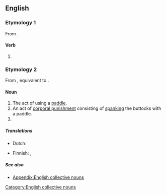==English==

===Etymology 1===
From {{suffix|en|paddle|ing}}.

====Verb====
{{head|en|verb form}}

# {{present participle of|en|paddle|nocat=1}}

===Etymology 2===
From {{inh|en|enm|padelynge}}, equivalent to {{suffix|en|paddle|ing}}.

====Noun====
{{en-noun}}

# The act of using a [[paddle]].
# An act of [[corporal punishment]] consisting of [[spanking]] the buttocks with a paddle.
# {{n-g|A [[collective noun]] for [[duck]]s when they are on water.}}

=====Translations=====
{{trans-top|collective noun for ducks}}
* Dutch: {{t+|nl|toom|m}}
{{trans-mid}}
* Finnish: {{t+|fi|melonta}}, {{t+|fi|meloa|alt=melominen}}
{{trans-bottom}}

=====See also=====
* [[Appendix:English collective nouns]]

[[Category:English collective nouns]]